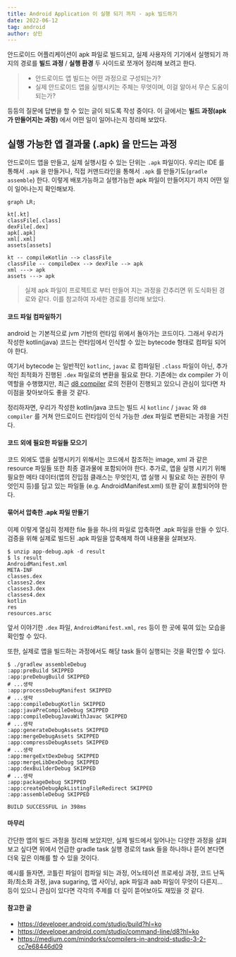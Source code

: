 ```yaml
---
title: Android Application 이 실행 되기 까지 - apk 빌드하기
date: 2022-06-12
tag: android
author: 상민
---
```


안드로이드 어플리케이션이 apk 파일로 빌드되고, 실제 사용자의 기기에서 실행되기 까지의 경로를 **빌드 과정** / **실행 환경** 두 사이드로 쪼개어 정리해 보려고 한다.

> - 안드로이드 앱 빌드는 어떤 과정으로 구성되는가?
> - 실제 안드로이드 앱을 실행시키는 주체는 무엇이며, 이걸 알아서 무슨 도움이 되는가?

등등의 질문에 답변을 할 수 있는 글이 되도록 작성 중이다.
이 글에서는 **빌드 과정(apk 가 만들어지는 과정)** 에서 어떤 일이 일어나는지 정리해 보았다.

## 실행 가능한 앱 결과물 (.apk) 을 만드는 과정
안드로이드 앱을 만들고, 실제 실행시킬 수 있는 단위는 `.apk` 파일이다. 우리는 IDE 를 통해서 `.apk` 을 만들거나, 직접 커맨드라인을 통해서 `.apk` 를 만들기도(`gradle assemble`) 한다. 이렇게 배포가능하고 실행가능한 apk 파일이 만들어지기 까지 어떤 일이 일어나는지 확인해보자.

```mermaid
graph LR;

kt[.kt]
classFile[.class]
dexFile[.dex]
apk[.apk]
xml[.xml]
assets[assets]

kt -- compileKotlin --> classFile
classFile -- compileDex --> dexFile --> apk
xml ---> apk
assets ---> apk
```
> 실제 apk 파일이 프로젝트로 부터 만들어 지는 과정을 간추리면 위 도식화된 경로와 같다. 이를 참고하여 자세한 경로를 정리해 보았다.

#### 코드 파일 컴파일하기
android 는 기본적으로 jvm 기반의 런타임 위에서 돌아가는 코드이다. 그래서 우리가 작성한 kotlin(java) 코드는 런타임에서 인식할 수 있는 bytecode 형태로 컴파일 되어야 한다.

여기서 bytecode 는 일반적인 `kotlinc`, `javac` 로 컴파일된 `.class` 파일이 아닌, 추가적인 최적화가 진행된 `.dex` 파일로의 변환을 필요로 한다. 기존에는 dx compiler 가 이 역할을 수행했지만, 최근 [d8 compiler](https://developer.android.com/studio/command-line/d8?hl=ko) 로의 전환이 진행되고 있으니 관심이 있다면 차이점을 찾아보아도 좋을 것 같다.

정리하자면, 우리가 작성한 kotlin/java 코드는 빌드 시 `kotlinc` / `javac` 와 `d8 compiler` 를 거쳐 안드로이드 런타임이 인식 가능한 .dex 파일로 변환되는 과정을 거친다.

#### 코드 외에 필요한 파일들 모으기
코드 외에도 앱을 실행시키기 위해서는 코드에서 참조하는 image, xml 과 같은 resource 파일들 또한 최종 결과물에 포함되어야 한다. 추가로, 앱을 실행 시키기 위해 필요한 메타 데이터(앱의 진입점 클래스는 무엇인지, 앱 실행 시 필요로 하는 권한이 무엇인지 등)를 담고 있는 파일들 (e.g. AndroidManifest.xml) 또한 같이 포함되어야 한다. 

#### 묶어서 압축한 .apk 파일 만들기
이제 이렇게 열심히 정제한 file 들을 하나의 파일로 압축하면 .apk 파일을 만들 수 있다. 검증을 위해 실제로 빌드된 .apk 파일을 압축해제 하여 내용물을 살펴보자.

```shell
$ unzip app-debug.apk -d result
$ ls result
AndroidManifest.xml
META-INF
classes.dex
classes2.dex
classes3.dex
classes4.dex
kotlin
res
resources.arsc
```

앞서 이야기한 `.dex` 파일, `AndroidManifest.xml`, `res` 등이 한 곳에 묶여 있는 모습을 확인할 수 있다.

또한, 실제로 앱을 빌드하는 과정에서도 해당 task 들이 실행되는 것을 확인할 수 있다.
```shell
$ ./gradlew assembleDebug
:app:preBuild SKIPPED
:app:preDebugBuild SKIPPED
# ...생략
:app:processDebugManifest SKIPPED
# ...생략
:app:compileDebugKotlin SKIPPED
:app:javaPreCompileDebug SKIPPED
:app:compileDebugJavaWithJavac SKIPPED
# ...생략
:app:generateDebugAssets SKIPPED
:app:mergeDebugAssets SKIPPED
:app:compressDebugAssets SKIPPED
# ...생략
:app:mergeExtDexDebug SKIPPED
:app:mergeLibDexDebug SKIPPED
:app:dexBuilderDebug SKIPPED
# ...생략
:app:packageDebug SKIPPED
:app:createDebugApkListingFileRedirect SKIPPED
:app:assembleDebug SKIPPED

BUILD SUCCESSFUL in 398ms
```

#### 마무리

간단한 앱의 빌드 과정을 정리해 보았지만, 실제 빌드에서 일어나는 다양한 과정을 살펴보고 싶다면 위에서 언급한 gradle task 실행 경로의 task 들을 하나하나 뜯어 본다면 더욱 깊은 이해를 할 수 있을 것이다.

예시를 들자면, 코틀린 파일이 컴파일 되는 과정, 어노테이션 프로세싱 과정, 코드 난독화/최소화 과정, java sugaring, 앱 사이닝, apk 파일과 aab 파일이 무엇이 다른지... 등이 있으니 관심이 있다면 각각의 주제를 더 깊이 뜯어보아도 재밌을 것 같다.


#### 참고한 글
- https://developer.android.com/studio/build?hl=ko
- https://developer.android.com/studio/command-line/d8?hl=ko
- https://medium.com/mindorks/compilers-in-android-studio-3-2-cc7e68446d09

